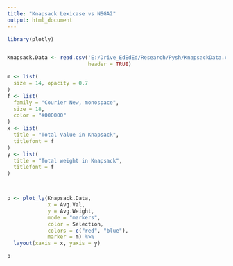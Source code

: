 ---
title: "Knapsack Lexicase vs NSGA2"
output: html_document
---

```{r, include=FALSE}
library(plotly)


Knapsack.Data <- read.csv('E:/Drive_EdEdEd/Research/Pysh/KnapsackData.csv',
                          header = TRUE)

m <- list(
  size = 14, opacity = 0.7
)
f <- list(
  family = "Courier New, monospace",
  size = 18,
  color = "#000000"
)
x <- list(
  title = "Total Value in Knapsack",
  titlefont = f
)
y <- list(
  title = "Total weight in Knapsack",
  titlefont = f
)



p <- plot_ly(Knapsack.Data,
             x = Avg.Val,
             y = Avg.Weight,
             mode = "markers",
             color = Selection,
             colors = c("red", "blue"),
             marker = m) %>%
  layout(xaxis = x, yaxis = y)
```
```{r, include=TRUE, echo=FALSE, warning=FALSE}
p
```


